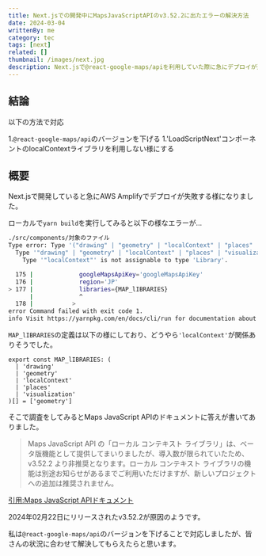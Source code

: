 ```yaml
---
title: Next.jsでの開発中にMapsJavaScriptAPIのv3.52.2に出たエラーの解決方法
date: 2024-03-04
writtenBy: me
category: tec
tags: [next]
related: []
thumbnail: /images/next.jpg
description: Next.jsで@react-google-maps/apiを利用していた際に急にデプロイが通らなくなった際のエラー解決方法についてまとめました。
---
```


## 結論
以下の方法で対応

1.`@react-google-maps/api`のバージョンを下げる
1.'LoadScriptNext'コンポーネントのlocalContextライブラリを利用しない様にする

## 概要
Next.jsで開発していると急にAWS Amplifyでデプロイが失敗する様になりました。

ローカルで`yarn build`を実行してみると以下の様なエラーが...

```zsh
./src/components/対象のファイル
Type error: Type '("drawing" | "geometry" | "localContext" | "places" | "visualization")[]' is not assignable to type 'Library[]'.
  Type '"drawing" | "geometry" | "localContext" | "places" | "visualization"' is not assignable to type 'Library'.
    Type '"localContext"' is not assignable to type 'Library'.

  175 |             googleMapsApiKey='googleMapsApiKey'
  176 |             region='JP'
> 177 |             libraries={MAP_lIBRARIES}
      |             ^
  178 |           >
error Command failed with exit code 1.
info Visit https://yarnpkg.com/en/docs/cli/run for documentation about this command.
```

`MAP_lIBRARIES`の定義は以下の様にしており、どうやら`'localContext'`が関係ありそうでした。

```
export const MAP_lIBRARIES: (
  | 'drawing'
  | 'geometry'
  | 'localContext'
  | 'places'
  | 'visualization'
)[] = ['geometry']
```

そこで調査をしてみるとMaps JavaScript APIのドキュメントに答えが書いてありました。

> Maps JavaScript API の「ローカル コンテキスト ライブラリ」は、ベータ版機能として提供してまいりましたが、導入数が限られていたため、v3.52.2 より非推奨となります。ローカル コンテキスト ライブラリの機能は別途お知らせがあるまでご利用いただけますが、新しいプロジェクトへの追加は推奨されません。

[引用:Maps JavaScript APIドキュメント](https://developers.google.com/maps/documentation/javascript/local-context?hl=ja)

2024年02月22日にリリースされたv3.52.2が原因のようです。

私は`@react-google-maps/api`のバージョンを下げることで対応しましたが、皆さんの状況に合わせて解決してもらえたらと思います。
